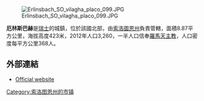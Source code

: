 [[Image:Erlinsbach_SO_vilagha_placo_099.JPG|right]]

'''厄林斯巴赫'''是[[瑞士|瑞士]]的城鎮，位於該國北部，由[[索洛圖恩州|索洛圖恩州]]負責管轄，面積8.87平方公里，海拔高度423米，2012年人口3,260，一半人口信奉[[羅馬天主教|羅馬天主教]]，人口密度每平方公里368人。

==外部連結==
* [https://web.archive.org/web/20060920120518/http://www.erlinsbach-so.ch/ Official website] {{de icon}}

{{Switzerland-geo-stub}}
[[Category:索洛图恩州的市镇|Category:索洛图恩州的市镇]]